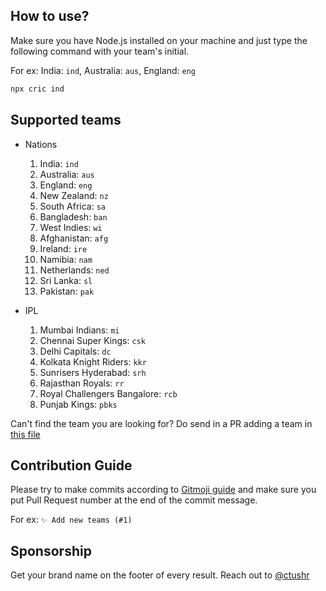 ## How to use?

Make sure you have Node.js installed on your machine and just type the
following command with your team's initial.

For ex: India: `ind`, Australia: `aus`, England: `eng`

```bash
npx cric ind
```

## Supported teams

- Nations

  1. India: `ind`
  2. Australia: `aus`
  3. England: `eng`
  4. New Zealand: `nz`
  5. South Africa: `sa`
  6. Bangladesh: `ban`
  7. West Indies: `wi`
  8. Afghanistan: `afg`
  9. Ireland: `ire`
  10. Namibia: `nam`
  11. Netherlands: `ned`
  12. Sri Lanka: `sl`
  13. Pakistan: `pak`

- IPL
  1. Mumbai Indians: `mi`
  2. Chennai Super Kings: `csk`
  3. Delhi Capitals: `dc`
  4. Kolkata Knight Riders: `kkr`
  5. Sunrisers Hyderabad: `srh`
  6. Rajasthan Royals: `rr`
  7. Royal Challengers Bangalore: `rcb`
  8. Punjab Kings: `pbks`

Can't find the team you are looking for?
Do send in a PR adding a team in [this file](https://github.com/chtushar/cric/blob/main/data/data.go)

## Contribution Guide

Please try to make commits according to [Gitmoji guide](https://gitmoji.dev/) and make sure you put Pull Request number at the end of the commit message.

For ex: `✨ Add new teams (#1)`

## Sponsorship

Get your brand name on the footer of every result. Reach out to [@ctushr](https://twitter.com/ctushr)

